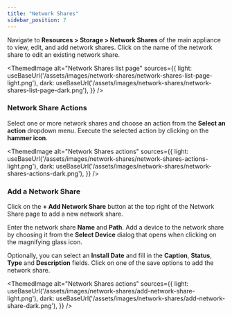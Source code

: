 ```yaml
---
title: "Network Shares"
sidebar_position: 7
---
```



Navigate to **Resources > Storage > Network Shares** of the main appliance to view, edit, and add network shares. Click on the name of the network share to edit an existing network share.

<ThemedImage
  alt="Network Shares list page"
  sources={{
    light: useBaseUrl('/assets/images/network-shares/network-shares-list-page-light.png'),
    dark: useBaseUrl('/assets/images/network-shares/network-shares-list-page-dark.png'),
  }}
/>

### Network Share Actions

Select one or more network shares and choose an action from the **Select an action** dropdown menu. Execute the selected action by clicking on the **hammer icon**.

<ThemedImage
  alt="Network Shares actions"
  sources={{
    light: useBaseUrl('/assets/images/network-shares/network-shares-actions-light.png'),
    dark: useBaseUrl('/assets/images/network-shares/network-shares-actions-dark.png'),
  }}
/>

### Add a Network Share

Click on the **+ Add Network Share** button at the top right of the Network Share page to add a new network share.

Enter the network share **Name** and **Path**. Add a device to the network share by choosing it from the **Select Device** dialog that opens when clicking on the magnifying glass icon. 

Optionally, you can select an **Install Date** and fill in the **Caption**, **Status**, **Type** and **Description** fields. Click on one of the save options to add the network share.

<ThemedImage
  alt="Network Shares actions"
  sources={{
    light: useBaseUrl('/assets/images/network-shares/add-network-share-light.png'),
    dark: useBaseUrl('/assets/images/network-shares/add-network-share-dark.png'),
  }}
/>
